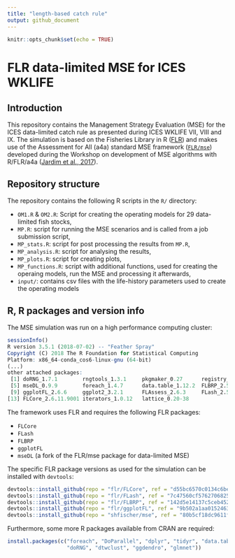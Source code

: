 ```yaml
---
title: "length-based catch rule"
output: github_document
---
```


```r
knitr::opts_chunk$set(echo = TRUE)
```

# FLR data-limited MSE for ICES WKLIFE

## Introduction

This repository contains the Management Strategy Evaluation (MSE) for the ICES data-limited catch rule as presented during ICES WKLIFE VII, VIII and IX.
The simulation is based on the Fisheries Library in R ([FLR](http://www.flr-project.org/)) and makes use of the Assessment for All (a4a) standard MSE framework ([`FLR/mse`](github.com/FLR/mse)) developed during the Workshop on development of MSE algorithms with R/FLR/a4a ([Jardim et al., 2017](https://ec.europa.eu/jrc/en/publication/assessment-all-initiativea4a-workshop-development-mse-algorithms-rflra4a)).

## Repository structure

The repository contains the following R scripts in the `R/` directory:

* `OM1.R` & `OM2.R`: Script for creating the operating models for 29 data-limited fish stocks,
* `MP.R`: script for running the MSE scenarios and is called from a job submission script, 
* `MP_stats.R`: script for post processing the results from `MP.R`,
* `MP_analysis.R`: script for analysing the results,
* `MP_plots.R`: script for creating plots,
* `MP_functions.R`: script with additional functions, used for creating the operaing models, run the MSE and processing it afterwards,
* `input/`: contains csv files with the life-history parameters used to create the operating models

## R, R packages and version info

The MSE simulation was run on a high performance computing cluster:
```r
sessionInfo()
R version 3.5.1 (2018-07-02) -- "Feather Spray"
Copyright (C) 2018 The R Foundation for Statistical Computing
Platform: x86_64-conda_cos6-linux-gnu (64-bit)
(...)
other attached packages:
 [1] doRNG_1.7.1        rngtools_1.3.1     pkgmaker_0.27      registry_0.5
 [5] mseDL_0.9.9        foreach_1.4.7      data.table_1.12.2  FLBRP_2.5.3
 [9] ggplotFL_2.6.6     ggplot2_3.2.1      FLAssess_2.6.3     FLash_2.5.11
[13] FLCore_2.6.11.9001 iterators_1.0.12   lattice_0.20-38
```


The framework uses FLR and requires the following FLR packages:

* `FLCore`
* `FLash`
* `FLBRP`
* `ggplotFL`
* `mseDL` (a fork of the FLR/mse package for data-limited MSE)

The specific FLR package versions as used for the simulation can be installed with `devtools`:
```r
devtools::install_github(repo = "flr/FLCore", ref = "d55bc6570c0134c6bea6c3fc44be20378691e042")
devtools::install_github(repo = "flr/FLash", ref = "7c47560cf57627068259404bb553f2b644682726")
devtools::install_github(repo = "flr/FLBRP", ref = "142d5e14137c5ceb4526afd6718c26269ad81e7c")
devtools::install_github(repo = "flr/ggplotFL", ref = "9b502a1aa01524637f4f269a3353a92c7d452db0")
devtools::install_github(repo = "shfischer/mse", ref = "80b5cf18dc9611f7307f599564ccdfbad433948d")
```

Furthermore, some more R packages available from CRAN are required:
```r
install.packages(c("foreach", "DoParallel", "dplyr", "tidyr", "data.table",
                   "doRNG", "dtwclust", "ggdendro", "glmnet")) 
```


